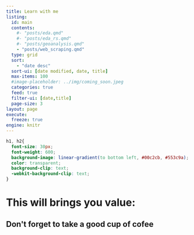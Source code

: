 ```yaml
---
title: Learn with me
listing:
  id: main
  contents: 
    #- "posts/eda.qmd"
    #- "posts/eda_rs.qmd"
    #- "posts/geoanalysis.qmd"
    - "posts/web_scraping.qmd"
  type: grid
  sort: 
    - "date desc"
  sort-ui: [date modified, date, title]
  max-items: 100
  #image-placeholder: ../img/coming_soon.jpeg
  categories: true
  feed: true
  filter-ui: [date,title]
  page-size: 3
layout: page
execute:
  freeze: true 
engine: knitr 
---
```




```css
h1, h2{
  font-size: 30px;
  font-weight: 600;
  background-image: linear-gradient(to bottom left, #00c2cb, #553c9a);
  color: transparent;
  background-clip: text;
  -webkit-background-clip: text;
}
```

```{=html}
  <h1>This will brings you value:</h1>
```



:::{#main}
:::

```{=html}
  <h2>Don't forget to take a good cup of cofee</h2>
```
